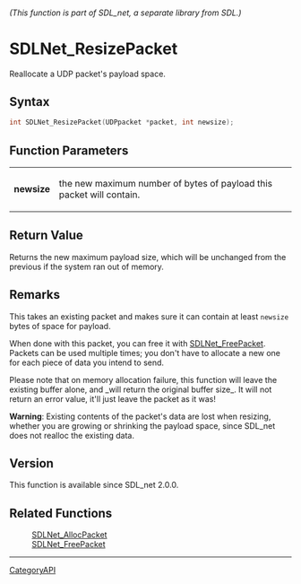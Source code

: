 ====== (This function is part of SDL_net, a separate library from SDL.) ======
= SDLNet_ResizePacket =

Reallocate a UDP packet's payload space.

== Syntax ==

<syntaxhighlight lang='c'>
int SDLNet_ResizePacket(UDPpacket *packet, int newsize);
</syntaxhighlight>

== Function Parameters ==

{|
|'''newsize'''
|the new maximum number of bytes of payload this packet will contain.
|}

== Return Value ==

Returns the new maximum payload size, which will be unchanged from the
previous if the system ran out of memory.

== Remarks ==

This takes an existing packet and makes sure it can contain at least
<code>newsize</code> bytes of space for payload.

When done with this packet, you can free it with [[SDLNet_FreePacket]].
Packets can be used multiple times; you don't have to allocate a new one
for each piece of data you intend to send.

Please note that on memory allocation failure, this function will leave the
existing buffer alone, and _will return the original buffer size_. It will
not return an error value, it'll just leave the packet as it was!

'''Warning''': Existing contents of the packet's data are lost when
resizing, whether you are growing or shrinking the payload space, since
SDL_net does not realloc the existing data.

== Version ==

This function is available since SDL_net 2.0.0.

== Related Functions ==

:[[SDLNet_AllocPacket]]
:[[SDLNet_FreePacket]]

----
[[CategoryAPI]]


